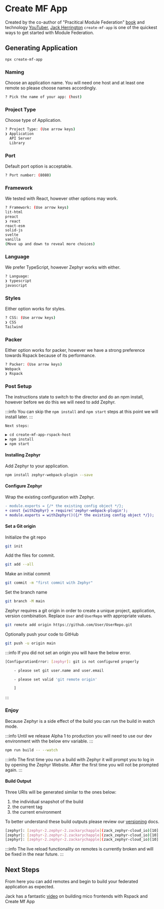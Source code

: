 
# Create MF App
<SourceCode href="https://github.com/ZephyrCloudIO/zephyr-examples/blob/main/examples/create-mf-app-rspack" />

Created by the co-author of "Pracitical Module Federation" [book](https://module-federation.myshopify.com/products/practical-module-federation) and technology [YouTuber](https://www.youtube.com/@jherr),
[Jack Herrington](https://twitter.com/jherr) `create-mf-app` is one of the quickest ways to get started with Module Federation.

## Generating Application

```bash filename="Terminal"
npx create-mf-app
```
### Naming
Choose an application name. You will need one host and at least one remote so please choose names accordingly.
```bash filename="Terminal"
? Pick the name of your app: (host)
```
### Project Type
Choose type of Application.
```bash filename="Terminal"
? Project Type: (Use arrow keys)
❯ Application
  API Server
  Library
```
### Port
Default port option is acceptable.
```bash filename="Terminal"
? Port number: (8080)
```

### Framework
We tested with React, however other options may work.
```bash filename="Terminal"
? Framework: (Use arrow keys)
lit-html
preact
❯ react
react-esm
solid-js
svelte
vanilla
(Move up and down to reveal more choices)
```
### Language
We prefer TypeScript, however Zephyr works with either.
```bash filename="Terminal"
? Language:
❯ typescript
javascript
```
### Styles
Either option works for styles.
```bash filename="Terminal"
? CSS: (Use arrow keys)
❯ CSS
Tailwind
```
### Packer
Either option works for packer, however we have a strong preference towards Rspack because of its performance.
```bash filename="Terminal"
? Packer: (Use arrow keys)
Webpack
❯ Rspack
```
### Post Setup
The instructions state to switch to the director and do an npm install, however before we do this we will need to add Zephyr.

:::info
You can skip the `npm install` and `npm start` steps at this point we will install later.
:::

```bash filename="Terminal"
Next steps:

▶️ cd create-mf-app-rspack-host
▶️ npm install
▶️ npm start
```

#### Installing Zephyr
Add Zephyr to your application.
```bash filename="Terminal"
npm install zephyr-webpack-plugin --save
```

#### Configure Zephyr
Wrap the existing configuration with Zephyr.
```diff filename="rspack.config.js"
- module.exports = {/* the existing config object */};
+ const {withZephyr} = require('zephyr-webpack-plugin');
+ module.exports = withZephyr()({/* the existing config object */});
```

#### Set a Git origin
Initialize the git repo
```bash filename="Terminal"
git init
```
Add the files for commit.
```bash filename="Terminal"
git add --all
```
Make an initial commit
```bash filename="Terminal"
git commit -m "first commit with Zephyr"
```
Set the branch name
```bash filename="Terminal"
git branch -M main
```
Zephyr requires a git origin in order to create a unique project, application, version combination.
Replace `User` and `UserRepo` with appropriate values.
```bash filename="Terminal"
git remote add origin https://github.com/User/UserRepo.git
```
Optionally push your code to GitHub
```bash filename="Terminal"
git push -u origin main
```
:::info
If you did not set an origin you will have the below error.
```bash filename="Terminal"
[ConfigurationError: [zephyr]: git is not configured properly

    - please set git user.name and user.email

    - please set valid 'git remote origin'

    ]
```
:::

### Enjoy
Because Zephyr is a side effect of the build you can run the build in watch mode.

:::info
Until we release Alpha 1 to production you will need to use our dev environment with the below env variable.
:::

```bash filename="Terminal"
npm run build -- --watch
```

:::info
The first time you run a build with Zephyr it will prompt you to log in by opening the Zephyr Website. After the first time you will not be prompted again.
:::

#### Build Output
Three URIs will be generated similar to the ones below:
1) the individual snapshot of the build
1) the current tag
1) the current environment

To better understand these build outputs please review our [versioning](/guide/concepts/versioning) docs.
```bash filename="terminal"
[zephyr]: [zephyr-2.zephyr-2.zackarychapple](zack_zephyr-cloud_io)[10]: deploying to https://zack_zephyr-cloud_io_10-zephyr-2-zephyr-2-zackarychapple-ze.valorkin.dev
[zephyr]: [zephyr-2.zephyr-2.zackarychapple](zack_zephyr-cloud_io)[10]: deploying to https://zephyr-2-zephyr-2-zackarychapple-ze.valorkin.dev
[zephyr]: [zephyr-2.zephyr-2.zackarychapple](zack_zephyr-cloud_io)[10]: deploying to https://t_main_zack_zephyr-cloud_io-zephyr-2-zephyr-2-zackary-5c1b61-ze.valorkin.dev
```
:::info
The live reload functionality on remotes is currently broken and will be fixed in the near future.
:::

## Next Steps
From here you can add remotes and begin to build your federated application as expected.

Jack has a fantastic [video](https://www.youtube.com/watch?v=32_EikGKESk) on building mico frontends with Rspack and Create Mf App

